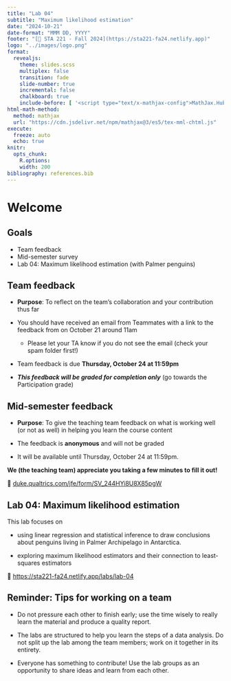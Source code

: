 ```yaml
---
title: "Lab 04"
subtitle: "Maximum likelihood estimation"
date: "2024-10-21"
date-format: "MMM DD, YYYY"
footer: "[🔗 STA 221 - Fall 2024](https://sta221-fa24.netlify.app)"
logo: "../images/logo.png"
format: 
  revealjs:
    theme: slides.scss
    multiplex: false
    transition: fade
    slide-number: true
    incremental: false 
    chalkboard: true
    include-before: [ '<script type="text/x-mathjax-config">MathJax.Hub.Config({tex2jax: {enableAssistiveMml: false}});</script>']
html-math-method:
  method: mathjax
  url: "https://cdn.jsdelivr.net/npm/mathjax@3/es5/tex-mml-chtml.js"
execute:
  freeze: auto
  echo: true
knitr:
  opts_chunk: 
    R.options:      
    width: 200
bibliography: references.bib
---
```


# Welcome

## Goals

-   Team feedback
-   Mid-semester survey
-   Lab 04: Maximum likelihood estimation (with Palmer penguins)

## Team feedback

-   **Purpose**: To reflect on the team's collaboration and your contribution thus far

-   You should have received an email from Teammates with a link to the feedback from on October 21 around 11am

    -   Please let your TA know if you do not see the email (check your spam folder first!)

-   Team feedback is due **Thursday, October 24 at 11:59pm**

-   ***This feedback will be graded for completion only*** (go towards the Participation grade)

## Mid-semester feedback

-   **Purpose**: To give the teaching team feedback on what is working well (or not as well) in helping you learn the course content

-   The feedback is **anonymous** and will not be graded

-   It will be available until Thursday, October 24 at 11:59pm.

**We (the teaching team) appreciate you taking a few minutes to fill it out!**

🔗 [duke.qualtrics.com/jfe/form/SV_244HYi8U8X85pgW](https://duke.qualtrics.com/jfe/form/SV_244HYi8U8X85pgW)

## Lab 04: Maximum likelihood estimation

This lab focuses on

-   using linear regression and statistical inference to draw conclusions about penguins living in Palmer Archipelago in Antarctica.

-   exploring maximum likelihood estimators and their connection to least-squares estimators

🔗 <https://sta221-fa24.netlify.app/labs/lab-04>

## Reminder: Tips for working on a team

-   Do not pressure each other to finish early; use the time wisely to really learn the material and produce a quality report.

-   The labs are structured to help you learn the steps of a data analysis. Do not split up the lab among the team members; work on it together in its entirety.

-   Everyone has something to contribute! Use the lab groups as an opportunity to share ideas and learn from each other.

